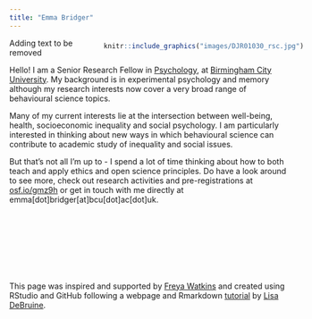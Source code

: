 ```yaml
---
title: "Emma Bridger"
---
```

<div style= "float:right;position: relative; left: 30px; top: -7px;">
```r
knitr::include_graphics("images/DJR01030_rsc.jpg") 
```
</div>

Adding text to be removed

Hello! I am a Senior Research Fellow in [Psychology](https://www.bcu.ac.uk/social-sciences/about-us/staff/psychology), at [Birmingham City University](https://www.bcu.ac.uk/). My background is in experimental psychology and memory although my research interests now cover a very broad range of behavioural science topics. 

Many of my current interests lie at the intersection between well-being, health, socioeconomic inequality and social psychology. I am particularly interested in thinking about new ways in which behavioural science can contribute to academic study of inequality and social issues. 

But that's not all I'm up to - I spend a lot of time thinking about how to both teach and apply ethics and open science principles. Do have a look around to see more, check out research activities and pre-registrations at [osf.io/gmz9h](https://osf.io/gmz9h) or get in touch with me directly at emma[dot]bridger[at]bcu[dot]ac[dot]uk.

<p>&nbsp;</p>
<p>&nbsp;</p>
<p>&nbsp;</p>
<p>&nbsp;</p>

This page was inspired and supported by [Freya Watkins](https://freyawatkins.github.io/) and created using RStudio and GitHub following a webpage and Rmarkdown [tutorial](https://debruine.github.io/tutorials/webpages.html) by [Lisa DeBruine](https://debruine.github.io/). 